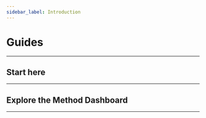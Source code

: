 ```yaml
---
sidebar_label: Introduction
---
```



# Guides



---

## Start here

<CardContainer>
  <Card
    colSize={6}
    illustration="/img/sample-icons/Frame-1.png"
    href="#"
    header="Core concepts"
    body="Learn the core concepts of Method so you can really hit the ground running."
  />
  <Card
    colSize={6}
    illustration="/img/sample-icons/Frame-2.png"
    href="#"
    header="Quick start"
    body="Copy and paste code samples to get money moving right away."
  />
</CardContainer>

---

## Explore the Method Dashboard

<CardContainer>
  <Card
    icon="/img/sample-icons/Frame-3.png"
    href="#"
    header="Core concepts"
    body="Learn the core concepts of Method so you can really hit the ground running."
  />
  <Card
    icon="/img/sample-icons/Frame-4.png"
    href="#"
    header="Quick start"
    body="Copy and paste code samples to get money moving right away."
  />
  <Card
    icon="/img/sample-icons/Frame-5.png"
    href="#"
    header="Quick start"
    body="Copy and paste code samples to get money moving right away."
  />
</CardContainer>

---
